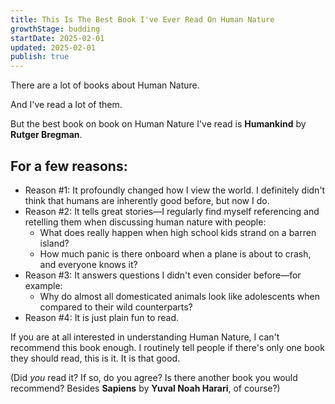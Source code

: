 ```yaml
---
title: This Is The Best Book I've Ever Read On Human Nature 
growthStage: budding
startDate: 2025-02-01
updated: 2025-02-01
publish: true
---
```


There are a lot of books about Human Nature.

And I've read a lot of them.

But the best book on book on Human Nature I've read is **Humankind** by **Rutger Bregman**.

## For a few reasons:
- Reason #1: It profoundly changed how I view the world. I definitely didn't think that humans are inherently good before, but now I do.
- Reason #2: It tells great stories—I regularly find myself referencing and retelling them when discussing human nature with people:
  - What does really happen when high school kids strand on a barren island?
  - How much panic is there onboard when a plane is about to crash, and everyone knows it?
- Reason #3: It answers questions I didn't even consider before—for example:
  - Why do almost all domesticated animals look like adolescents when compared to their wild counterparts?
- Reason #4: It is just plain fun to read.

If you are at all interested in understanding Human Nature, I can't recommend this book enough. I routinely tell people if there's only one book they should read, this is it. It is that good.

(Did _you_ read it? If so, do you agree? Is there another book you would recommend? Besides **Sapiens** by **Yuval Noah Harari**, of course?)
